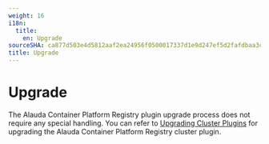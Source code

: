 ```yaml
---
weight: 16
i18n:
  title:
    en: Upgrade
sourceSHA: ca877d503e4d5812aaf2ea24956f0500017337d1e9d247ef5d2fafdbaa3cbd04
title: Upgrade
---
```


# Upgrade

The Alauda Container Platform Registry plugin upgrade process does not require any special handling. You can refer to [Upgrading Cluster Plugins]() for upgrading the Alauda Container Platform Registry cluster plugin.
